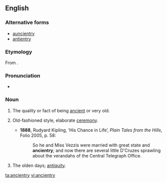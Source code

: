 ==English==

===Alternative forms===
* [[auncientry]] {{qualifier|obsolete}}
* [[antientry]] {{qualifier|obsolete}}

===Etymology===
From {{term|ancient}}.

===Pronunciation===
* {{IPA|/ˈeɪnʃəntɹi/|lang=en}}

===Noun===
{{en-noun|ancientries}}

# {{context|archaic|lang=en}} The quality or fact of being [[ancient]] or very old.
# {{context|archaic|lang=en}} Old-fashioned style, elaborate [[ceremony]].
#* '''1888''', Rudyard Kipling, ‘His Chance in Life’, ''Plain Tales from the Hills'', Folio 2005, p. 58:
#*: So he and Miss Vezzis were married with great state and '''ancientry'''; and now there are several little D'Cruzes sprawling about the verandahs of the Central Telegraph Office.
# {{context|archaic|lang=en}} The olden days; [[antiquity]].

[[ta:ancientry]]
[[vi:ancientry]]